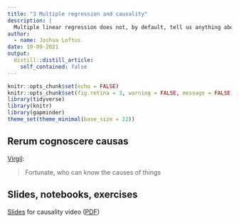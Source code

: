 ```yaml
---
title: "3 Multiple regression and causality"
description: |
  Multiple linear regression does not, by default, tell us anything about causality. But with the right data and careful interpretation we might be able to learn some causal relationships.
author:
  - name: Joshua Loftus
date: 10-09-2021
output:
  distill::distill_article:
    self_contained: false
---
```


```r
knitr::opts_chunk$set(echo = FALSE)
knitr::opts_chunk$set(fig.retina = 3, warning = FALSE, message = FALSE)
library(tidyverse)
library(knitr)
library(gapminder)
theme_set(theme_minimal(base_size = 22))
```

## Rerum cognoscere causas

[Virgil](https://en.wikipedia.org/wiki/Felix,_qui_potuit_rerum_cognoscere_causas):

> Fortunate, who can know the causes of things

## Slides, notebooks, exercises

[Slides](slides/03-1-causality.html) for causality video ([PDF](slides/causality.pdf))
